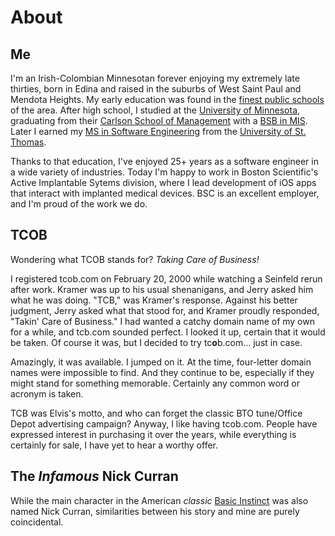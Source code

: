 # About

## Me

I'm an Irish-Colombian Minnesotan forever enjoying my extremely late thirties, born in Edina and raised in the suburbs of West Saint Paul and Mendota Heights. My early education was found in the [finest public schools](http://www.isd197.org/) of the area. After high school, I studied at the [University of Minnesota](https://twin-cities.umn.edu/), graduating from their [Carlson School of Management](https://carlsonschool.umn.edu/) with a [BSB in MIS](https://carlsonschool.umn.edu/degrees/undergraduate/majors-and-minors/management-information-systems). Later I earned my [MS in Software Engineering](https://software.stthomas.edu/) from the [University of St. Thomas](https://www.stthomas.edu/).

Thanks to that education, I've enjoyed 25+ years as a software engineer in a wide variety of industries. Today I'm happy to work in Boston Scientific's Active Implantable Sytems division, where I lead development of iOS apps that interact with implanted medical devices. BSC is an excellent employer, and I'm proud of the work we do.

## TCOB

Wondering what TCOB stands for? _Taking Care of Business!_

I registered tcob.com on February 20, 2000 while watching a Seinfeld rerun after work. Kramer was up to his usual shenanigans, and Jerry asked him what he was doing. "TCB," was Kramer's response. Against his better judgment, Jerry asked what that stood for, and Kramer proudly responded, "Takin' Care of Business." I had wanted a catchy domain name of my own for a while, and tcb.com sounded perfect. I looked it up, certain that it would be taken. Of course it was, but I decided to try tc**o**b.com... just in case.

Amazingly, it was available. I jumped on it. At the time, four-letter domain names were impossible to find. And they continue to be, especially if they might stand for something memorable. Certainly any common word or acronym is taken.

TCB was Elvis's motto, and who can forget the classic BTO tune/Office Depot advertising campaign? Anyway, I like having tcob.com. People have expressed interest in purchasing it over the years, while everything is certainly for sale, I have yet to hear a worthy offer.

## The _Infamous_ Nick Curran

While the main character in the American _classic_ [Basic Instinct](http://www.imdb.com/title/tt0103772/) was also named Nick Curran, similarities between his story and mine are purely coincidental.